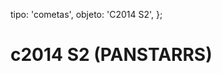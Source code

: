 
  tipo: 'cometas',
  objeto: 'C2014 S2',
};

# c2014 S2 (PANSTARRS)

<Imagen
  src="registro/c2014-s2_20160407_2014s2_20160407_i88.jpg"
  fecha="20160407"
/>

<Imagen
  src="registro/c2014-s2_20150913_2014s2_20150913_i88.jpg"
  fecha="20150913"
/>